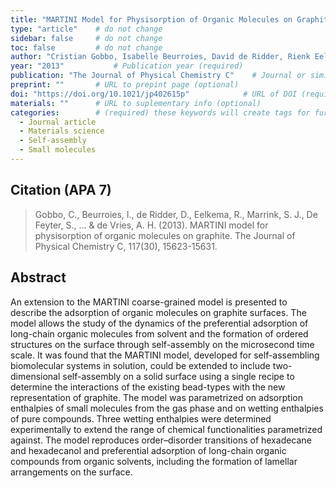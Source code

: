 ```yaml
---
title: "MARTINI Model for Physisorption of Organic Molecules on Graphite"          # Paper title (required)
type: "article"    # do not change
sidebar: false     # do not change
toc: false         # do not change
author: "Cristian Gobbo, Isabelle Beurroies, David de Ridder, Rienk Eelkema, Siewert J. Marrink, Steven De Feyter, Jan H. van Esch, and Alex H. de Vries"         # Paper authors (required)
year: "2013"           # Publication year (required)
publication: "The Journal of Physical Chemistry C"    # Journal or similar (required)
preprint: ""       # URL to prepint page (optional)  
doi: "https://doi.org/10.1021/jp402615p"            # URL of DOI (required)  
materials: ""      # URL to suplementary info (optional)
categories:        # (required) these keywords will create tags for further filtering. 
  - Journal article
  - Materials science
  - Self-assembly
  - Small molecules
---
```


<!-- 
The info below is just an example. 

Both fields are required and they have to be replaced with the respective info for each paper. 

Please notice the `> ` symbol before the citation, it gives it additional styling.  
-->

## Citation (APA 7)      

> Gobbo, C., Beurroies, I., de Ridder, D., Eelkema, R., Marrink, S. J., De Feyter, S., ... & de Vries, A. H. (2013). MARTINI model for physisorption of organic molecules on graphite. The Journal of Physical Chemistry C, 117(30), 15623-15631.

## Abstract

An extension to the MARTINI coarse-grained model is presented to describe the adsorption of organic molecules on graphite surfaces. The model allows the study of the dynamics of the preferential adsorption of long-chain organic molecules from solvent and the formation of ordered structures on the surface through self-assembly on the microsecond time scale. It was found that the MARTINI model, developed for self-assembling biomolecular systems in solution, could be extended to include two-dimensional self-assembly on a solid surface using a single recipe to determine the interactions of the existing bead-types with the new representation of graphite. The model was parametrized on adsorption enthalpies of small molecules from the gas phase and on wetting enthalpies of pure compounds. Three wetting enthalpies were determined experimentally to extend the range of chemical functionalities parametrized against. The model reproduces order–disorder transitions of hexadecane and hexadecanol and preferential adsorption of long-chain organic compounds from organic solvents, including the formation of lamellar arrangements on the surface.